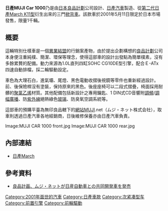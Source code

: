 {{Infobox Automobile
|name          = 日產MUJI Car 1000
|aka           = 
|image         = [[File:MUJI_CAR_1000_front-side.jpg|250px]]<br>[[File:MUJI_CAR_1000_rear-side.jpg|250px]]
|manufacturer  = [[日產汽車|日產汽車]]
|predecessor   = 
|successor     = 
|class         = 小型車
|production    = 2001年
|layout        = [[前置前驅|FF]]
|transmission  = Ｅ-ATx四速自動排檔
|engine        = 1.0L直列四缸SOHC CG10DE型引擎
|assembly      = 
|body_style    = 三門[[掀背車|掀背車]]
|wheelbase     = 2,360mm
|length        = 3,720mm
|width         = 1,585mm
|height        = 1,430mm
|weight        = 750kg
|fuel_capacity = 
|related       = [[日產March#第二代：K11型（1992年-2002年）|日產March]]
|similar       =
|designer      = 
}}

'''日產MUJI Car 1000'''乃是由[[日本|日本]][[無印良品|良品計劃]]公司設計、[[日產汽車|日產汽車]]製造、從[[日產March#第二代：K11型（1992年-2002年）|第二代日產March K11型]]衍生出來的三門[[掀背車|掀背車]]。該款車於2001年5月11日限定於日本市場發售，限量1千輛。

== 概要 ==
這輛特別仕樣車是一個[[異業結盟|異業結盟]]的行銷案產物，由於提出企劃構想的[[無印良品|良品計劃]]公司本身便注重純樸、簡潔、環保等理念，使得這部車的設計出發點為簡單樸素，沒有多餘累贅的配備。動力來源為1.0L直列四缸SOHC CG10DE型引擎，配合Ｅ-ATx四速自動排檔，採二輪驅動設定。

車色為大理石白，進氣壩、尾燈、黑色電動收摺後視鏡等零件也重新經過設計。前、後保險桿沒有塗裝，保持原來的黑色。後座座椅可以二段式摺疊，椅面採用耐髒的[[聚氯乙烯|聚氯乙烯]]材質。其他配備包括新設計之專用鑰匙、1 DIN式CD音響附[[調頻廣播|調頻]]/[[調幅廣播|調幅廣播]]、防[[紫外線|紫外線]]絕熱綠色[[玻璃|玻璃]]、防臭氧空調系統等。

這部車的預購平臺為無印良品轄下的[[網站|網站]]MUJI.net（{{ja}}ムジ・ネット株式会社），取車則透過日產汽車各地經銷商，日後維修保養亦由日產汽車負責。

<gallery>
Image:MUJI CAR 1000 front.jpg
Image:MUJI CAR 1000 rear.jpg
</gallery>

== 內部連結 ==
* [[日產March|日產March]]

== 參考資料 ==
* {{ja}}[https://web.archive.org/web/20040813072033/http://ryohin-keikaku.jp/news/2001_0419_1.html 良品計画、ムジ・ネットが日産自動車との共同開発車を発売 ]
{{Reflist}}

[[Category:2001年面世的汽車|Category:2001年面世的汽車]]
[[Category:日產車款|Category:日產車款]]
[[Category:次紧凑型车|Category:次紧凑型车]]
[[Category:前置引擎|Category:前置引擎]]
[[Category:前輪驅動|Category:前輪驅動]]
